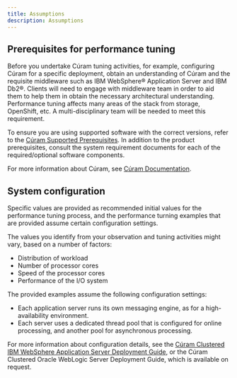 ```yaml
---
title: Assumptions
description: Assumptions
---
```


## Prerequisites for performance tuning

Before you undertake Cúram tuning activities, for example, configuring Cúram for a specific deployment, obtain an understanding of Cúram and the requisite middleware such as IBM WebSphere® Application Server and IBM Db2®.
Clients will need to engage with middleware team in order to aid them to help them in obtain the necessary architectural understanding. Performance tuning affects many areas of the stack from storage, OpenShift, etc. A multi-disciplinary team will be needed to meet this requirement.

To ensure you are using supported software with the correct versions, refer to the [Cúram Supported Prerequisites](https://curam-spm-devops.github.io/wh-support-docs/spm/prerequisites). In addition to the product prerequisites, consult the system requirement documents for each of the required/optional software components.

For more information about Cúram, see
[Cúram Documentation](https://curam-spm-devops.github.io/wh-support-docs/spm/pdf-documentation/).

## System configuration

Specific values are provided as recommended initial values for the performance tuning process,
and the performance turning examples that are provided assume certain configuration settings.

The values you identify from your observation and tuning activities might vary, based on a number of factors:

* Distribution of workload
* Number of processor cores
* Speed of the processor cores
* Performance of the I/O system

The provided examples assume the following configuration settings:

* Each application server runs its own messaging engine, as for a high-availability environment.
* Each server uses a dedicated thread pool that is configured for online processing, and another pool for asynchronous processing.

For more information about configuration details, see the
[Cúram Clustered IBM WebSphere Application Server Deployment Guide](https://www.merative.com/content/dam/merative/support/spm/254553/CuramSocialProgramManagementClusteredIBMWebSphereApplicationServerDeploymentGuide.pdf.coredownload.inline.pdf),
or the Cúram Clustered Oracle WebLogic Server Deployment Guide, which is available on request.
